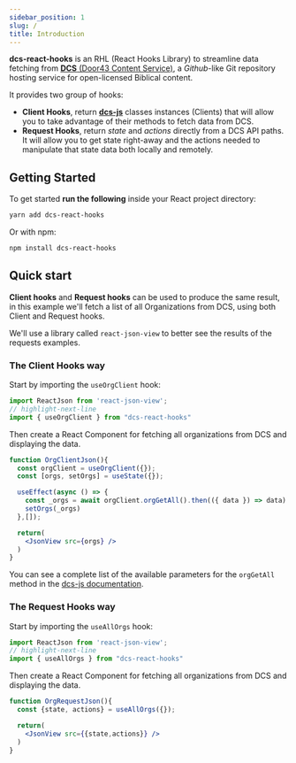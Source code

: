 ```yaml
---
sidebar_position: 1
slug: /
title: Introduction
---
```



<DataConsumer/>

**dcs-react-hooks** is an RHL (React Hooks Library) to streamline data fetching from [**DCS** (Door43 Content Service)](https://git.door43.org/about), a *Github*-like Git repository hosting service for open-licensed Biblical content.

It provides two group of hooks:

- **Client Hooks**, return [**dcs-js**](https://github.com/unfoldingWord/dcs-js) classes instances (Clients) that will allow you to take advantage of their methods to fetch data from DCS.
- **Request Hooks**, return *state* and *actions* directly from a DCS API paths. It will allow you to get state right-away and the actions needed to manipulate that state data both locally and remotely.

## Getting Started

To get started **run the following** inside your React project directory:

```bash
yarn add dcs-react-hooks
```

Or with npm:

```bash
npm install dcs-react-hooks
```

## Quick start

**Client hooks** and **Request hooks** can be used to produce the same result, in this example we'll fetch a list of all Organizations from DCS, using both Client and Request hooks.

We'll use a library called `react-json-view` to better see the results of the requests examples.

### The Client Hooks way

Start by importing the `useOrgClient` hook:

```js
import ReactJson from 'react-json-view';
// highlight-next-line
import { useOrgClient } from "dcs-react-hooks"
```

Then create a React Component for fetching all organizations from DCS and displaying the data.

```jsx live
function OrgClientJson(){
  const orgClient = useOrgClient({});
  const [orgs, setOrgs] = useState({});

  useEffect(async () => {
    const _orgs = await orgClient.orgGetAll().then(({ data }) => data)
    setOrgs(_orgs)
  },[]);

  return(
    <JsonView src={orgs} />
  )
}
```

You can see a complete list of the available parameters for the `orgGetAll` method in the [dcs-js documentation](https://github.com/unfoldingWord/dcs-js/blob/master/documentation/classes/OrganizationApi.md#orggetall).

### The Request Hooks way

Start by importing the `useAllOrgs` hook:

```js
import ReactJson from 'react-json-view';
// highlight-next-line
import { useAllOrgs } from "dcs-react-hooks"
```

Then create a React Component for fetching all organizations from DCS and displaying the data.

```jsx live
function OrgRequestJson(){
  const {state, actions} = useAllOrgs({});

  return(
    <JsonView src={{state,actions}} />
  )
}
```
